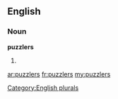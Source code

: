==English==

===Noun===
'''puzzlers'''

# {{plural of|[[puzzler]]}}

[[Category:English plurals]]

[[ar:puzzlers]]
[[fr:puzzlers]]
[[my:puzzlers]]